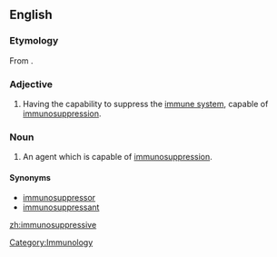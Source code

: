 ==English==

===Etymology===
From {{prefix|immuno|suppressive}}.

===Adjective===
{{en-adj}}

# {{pharmacology}} Having the capability to suppress the [[immune system]], capable of [[immunosuppression]].

===Noun===
{{en-noun}}

# {{pharmacology}} An agent which is capable of [[immunosuppression]].

====Synonyms====
*[[immunosuppressor]]
*[[immunosuppressant]]

[[Category:Immunology]]

[[zh:immunosuppressive]]